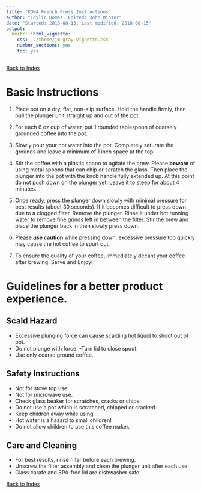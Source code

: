 ```yaml
---
title: "KONA French Press Instructions"
author: "Idylic Homes. Edited: John Minter"
date: "Started: 2018-08-15, Last modified: 2018-08-15"
output:
  knitr:::html_vignette:
    css: ../theme/jm-gray-vignette.css
    number_sections: yes
    toc: yes
---
```

[Back to Index](../README.html)

# Basic Instructions

1. Place pot on a dry, flat, non-slip surface. Hold the handle firmly, then pull the plunger unit straight up and out of the pot.

2. For each 6 oz cup of water, put 1 rounded tablespoon of coarsely grounded coffee into the pot.

3. Slowly pour your hot water into the pot. Completely saturate the grounds and leave a minimum of 1 inch space at the top.

4. Stir the coffee with a plastic spoon to agitate the brew. Please **beware** of using metal spoons that can chip or scratch the glass. Then place the plunger into the pot with the knob handle fully extended up. At this point do not push down on the plunger yet. Leave it to steep for about 4 minutes.

5. Once ready, press the plunger down slowly with minimal pressure for best results (about 30 seconds). If it becomes difficult to press down due to a clogged filter. Remove the plunger. Rinse it under hot running water to remove fine grinds left in between the filter. Stir the brew and place the plunger back in then slowly press down.

6. Please **use caution** while pressing down, excessive pressure too quickly may cause the hot coffee to spurt out.

7. To ensure the quality of your coffee, immediately decant your coffee after brewing. Serve and Enjoy!

# Guidelines for a better product experience.

## Scald Hazard
- Excessive plunging force can cause scalding hot liquid to shoot out of pot.
- Do not plunge with force.
-Turn lid to close spout.
- Use only coarse ground coffee.

## Safety Instructions

- Not for stove top use.
- Not for microwave use.
- Check glass beaker for scratches, cracks or chips.
- Do not use a pot which is scratched, chipped or cracked.
- Keep children away while using.
- Hot water is a hazard to small children!
- Do not allow children to use this coffee maker.

## Care and Cleaning
- For best results, rinse filter before each brewing.
- Unscrew the filter assembly and clean the plunger unit after each use.
- Glass carafe and BPA-free lid are dishwasher safe.


[Back to Index](../README.html)